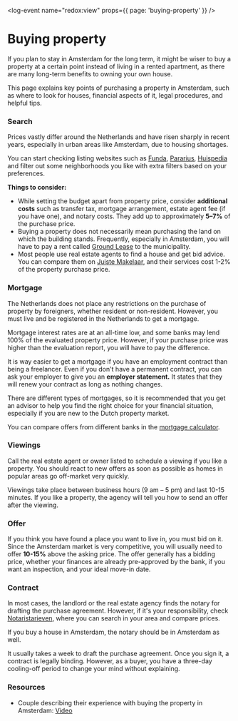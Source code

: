 <log-event name="redox:view" props={{ page: 'buying-property' }} />

# Buying property

If you plan to stay in Amsterdam for the long term, it might be wiser to buy a property at a certain point instead of living in a rented apartment, as there are many long-term benefits to owning your own house.

This page explains key points of purchasing a property in Amsterdam, such as where to look for houses, financial aspects of it, legal procedures, and helpful tips.

### Search

Prices vastly differ around the Netherlands and have risen sharply in recent years, especially in urban areas like Amsterdam, due to housing shortages.

You can start checking listing websites such as [Funda](https://www.funda.nl/en/), [Pararius](https://www.pararius.nl/), [Huispedia](https://huispedia.nl/) and filter out some neighborhoods you like with extra filters based on your preferences.

**Things to consider:**

-   While setting the budget apart from property price, consider **additional costs** such as transfer tax, mortgage arrangement, estate agent fee (if you have one), and notary costs. They add up to approximately **5–7%** of the purchase price.
-   Buying a property does not necessarily mean purchasing the land on which the building stands. Frequently, especially in Amsterdam, you will have to pay a rent called [Ground Lease](https://www.amsterdam.nl/en/housing/ground-lease/) to the municipality.
-   Most people use real estate agents to find a house and get bid advice. You can compare them on [Juiste Makelaar](https://juistemakelaar.nl/en/), and their services cost 1-2% of the property purchase price.

### Mortgage

The Netherlands does not place any restrictions on the purchase of property by foreigners, whether resident or non-resident. However, you must live and be registered in the Netherlands to get a mortgage.

Mortgage interest rates are at an all-time low, and some banks may lend 100% of the evaluated property price. However, if your purchase price was higher than the evaluation report, you will have to pay the difference.

It is way easier to get a mortgage if you have an employment contract than being a freelancer. Even if you don't have a permanent contract, you can ask your employer to give you an **employer statement.** It states that they will renew your contract as long as nothing changes.

There are different types of mortgages, so it is recommended that you get an advisor to help you find the right choice for your financial situation, especially if you are new to the Dutch property market.

You can compare offers from different banks in the [mortgage calculator](https://expatsamsterdam.com/mortgage-calculator/).

### Viewings

Call the real estate agent or owner listed to schedule a viewing if you like a property. You should react to new offers as soon as possible as homes in popular areas go off-market very quickly.

Viewings take place between business hours (9 am – 5 pm) and last 10-15 minutes. If you like a property, the agency will tell you how to send an offer after the viewing.

### Offer

If you think you have found a place you want to live in, you must bid on it. Since the Amsterdam market is very competitive, you will usually need to offer **10-15%** above the asking price. The offer generally has a bidding price, whether your finances are already pre-approved by the bank, if you want an inspection, and your ideal move-in date.

### Contract

In most cases, the landlord or the real estate agency finds the notary for drafting the purchase agreement. However, if it's your responsibility, check [Notaristarieven](https://www.notaristarieven.nl/tarieven-vergelijken), where you can search in your area and compare prices.

<callout>
    If you buy a house in Amsterdam, the notary should be in Amsterdam as well.
</callout>

It usually takes a week to draft the purchase agreement. Once you sign it, a contract is legally binding. However, as a buyer, you have a three-day cooling-off period to change your mind without explaining.

### Resources

-   Couple describing their experience with buying the property in Amsterdam: [Video](https://www.youtube.com/watch?v=CIy51CTdgZ0)
